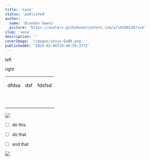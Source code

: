 ```yaml
---
title: 'sasa'
status: 'published'
author:
  name: 'Brandon Owens'
  picture: 'https://avatars.githubusercontent.com/u/10189130?v=4'
slug: 'sasa'
description: ''
coverImage: '/images/jesus-EwOD.png'
publishedAt: '2024-02-06T19:48:59.377Z'
---
```


<div data-type="columns" class="layout-two-column">
<div data-position="left" data-type="column"><p>left</p></div><div data-position="right" data-type="column"><p>right</p></div>
</div>

<table style="minWidth: 75px">
<colgroup><col><col><col></colgroup><tbody><tr><td colspan="1" rowspan="1"><p>dfdsa</p></td><td colspan="1" rowspan="1"><p>dsf</p></td><td colspan="1" rowspan="1"><p>fdsfsd</p></td></tr><tr><td colspan="1" rowspan="1"><p></p></td><td colspan="1" rowspan="1"><p></p></td><td colspan="1" rowspan="1"><p></p></td></tr><tr><td colspan="1" rowspan="1"><p></p></td><td colspan="1" rowspan="1"><p></p></td><td colspan="1" rowspan="1"><p></p></td></tr></tbody>
</table>

![](/images/elegant-video-splash---v3.1--1--I1Mz.png)

- [ ] do this

- [ ] do that

- [ ] and that

![](/images/flag-YzMj.png)